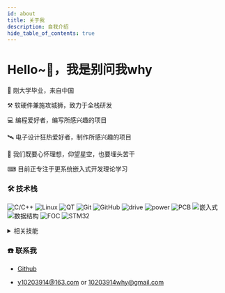 ```yaml
---
id: about
title: 关于我
description: 自我介绍
hide_table_of_contents: true
---
```



# Hello~👋，我是别问我why

🧑 刚大学毕业，来自中国

⚒  软硬件兼施攻城狮，致力于全栈研发

💻 编程爱好者，编写所感兴趣的项目

🛰️ 电子设计狂热爱好者，制作所感兴趣的项目

🦾 我们既要心怀理想，仰望星空，也要埋头苦干

⌨  目前正专注于更系统嵌入式开发理论学习

### 🛠 技术栈

![C/C++](https://img.shields.io/badge/-C%2FC%2B%2B-blue)
![Linux](https://img.shields.io/badge/-%F0%9F%96%B1Linux-red)
![QT](https://img.shields.io/badge/-%F0%9F%92%BFQT-bleak)
![Git](https://img.shields.io/badge/-Git-333333?style=flat-square&logo=git)
![GitHub](https://img.shields.io/badge/-GitHub-333333?style=flat-square&logo=github)
![drive](https://img.shields.io/badge/-%F0%9F%93%A1drive-blue)
![power](https://img.shields.io/badge/-%F0%9F%92%A3power-red)
![PCB](https://img.shields.io/badge/-%F0%9F%94%96PCB-blue)
![嵌入式](https://img.shields.io/badge/-%E2%9A%92%E5%B5%8C%E5%85%A5%E5%BC%8F-blue)
![数据结构](https://img.shields.io/badge/-%F0%9F%8E%93%E6%95%B0%E6%8D%AE%E7%BB%93%E6%9E%84-blue)
![FOC](https://img.shields.io/badge/-%F0%9F%9A%9CFOC-blue)
![STM32](https://img.shields.io/badge/-%F0%9F%9A%81STM32-blue)


<details>
  <summary>相关技能</summary>
  <div>
    <div>
       - 掌握有感FOC无刷电机驱动的软件算法和硬件开发。<br/>  
       - 掌握DC-DC拓扑结构：buck、boost、四开关buck-boost电路。<br/>  
       - 掌握AC-DC拓扑结构：整流、逆变、反激开关电源。<br/>  
       - 熟悉运用C语言，有较好的工程目录管理能力，具有不错的代码品味。<br/>  
       - 熟悉运用UART、IIC、SPI、CAN、USB通信协议。<br/>  
       - 熟悉运用keil、Vscode、Clion、STM32CubeIDE编程软件的使用。<br/>  
       - 熟悉运用Altium Designer、立创EDA专业版、Multisim 14.0软件的使用。<br/>  
       - 熟悉运用STM32单片机开发。<br/>  
       - 了解Linux系统的使用。<br/>  
    </div>
  </div>
</details>

### ☎️ 联系我

- <Icon icon="ri:github-line" width="20" heigth="20" /> <a href="https://github.com/donwhy" >Github</a>

- <Icon icon="ri:mail-open-line" width="20" heigth="20" /> <a href="mailto:y10203914@163.com or 10203914why@gmail.com" target="_blank">y10203914@163.com or 10203914why@gmail.com</a>
